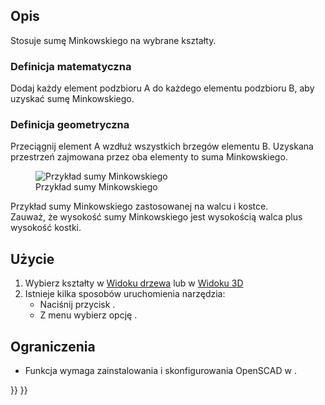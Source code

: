 <languages/>

{{Docnav/pl
|[[OpenSCAD_Hull/pl|Kadłub]]
|
|[[OpenSCAD_Workbench/pl|środowisko pracy OpenSCAD]]
|IconL=OpenSCAD_Hull.svg
|IconR=
|IconC=Workbench_OpenSCAD.svg
}}

{{GuiCommand/pl
|Name=OpenSCAD Minkowski
|Name/pl=Suma Minkowskiego
|MenuLocation=OpenSCAD → Suma Minkowskiego
|Workbenches=[[OpenSCAD_Workbench/pl|OpenSCAD]]
}}

<span id="Description"></span>
==Opis==

Stosuje sumę Minkowskiego na wybrane kształty.

<span id="Mathematical_Definition"></span>
===Definicja matematyczna===

Dodaj każdy element podzbioru A do każdego elementu podzbioru B, aby uzyskać sumę Minkowskiego.

<span id="Geometrical_Definition"></span>
===Definicja geometryczna===

Przeciągnij element A wzdłuż wszystkich brzegów elementu B. Uzyskana przestrzeń zajmowana przez oba elementy to suma Minkowskiego.

[[Image:Minkowski_example.jpg|Przykład sumy Minkowskiego]]

Przykład sumy Minkowskiego zastosowanej na walcu i kostce.<br>
Zauważ, że wysokość sumy Minkowskiego jest wysokością walca plus wysokość kostki.

<span id="Usage"></span>
==Użycie==

# Wybierz kształty w [[Tree_View/pl|Widoku drzewa]] lub w [[3D_View/pl|Widoku 3D]]
# Istnieje kilka sposobów uruchomienia narzędzia:
#* Naciśnij przycisk {{Button|[[Image:OpenSCAD_Minkowski.svg|16px]] [[OpenSCAD_Minkowski/pl|Suma Minkowskiego]]}}.
#* Z menu wybierz opcję {{MenuCommand|OpenSCAD → [[Image:OpenSCAD_Minkowski.svg|16px]] Suma Minkowskiego}}.

<span id="Limitations"></span>
==Ograniczenia==

* Funkcja wymaga zainstalowania i skonfigurowania OpenSCAD w {{MenuCommand|Edycja → Preferencje}}.


{{Docnav/pl
|[[OpenSCAD_Hull/pl|Kadłub]]
|
|[[OpenSCAD_Workbench/pl|środowisko pracy OpenSCAD]]
|IconL=OpenSCAD_Hull.svg
|IconR=
|IconC=Workbench_OpenSCAD.svg
}}

{{OpenSCAD_Tools_navi{{#translation:}}}}
{{Userdocnavi{{#translation:}}}}